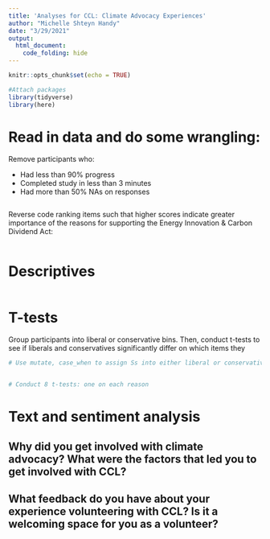 ```yaml
---
title: 'Analyses for CCL: Climate Advocacy Experiences'
author: "Michelle Shteyn Handy"
date: "3/29/2021"
output: 
  html_document:
    code_folding: hide 
---
```


```r
knitr::opts_chunk$set(echo = TRUE)

#Attach packages
library(tidyverse)
library(here)
```

# Read in data and do some wrangling:
Remove participants who:

- Had less than 90% progress
- Completed study in less than 3 minutes
- Had more than 50% NAs on responses

```r

```

Reverse code ranking items such that higher scores indicate greater importance of the reasons for supporting the Energy Innovation & Carbon Dividend Act:

```r

```


# Descriptives

```r

```


# T-tests

Group participants into liberal or conservative bins. Then, conduct t-tests to see if liberals and conservatives significantly differ on which items they 

```r
# Use mutate, case_when to assign Ss into either liberal or conservative


# Conduct 8 t-tests: one on each reason
```


# Text and sentiment analysis

## Why did you get involved with climate advocacy? What were the factors that led you to get involved with CCL?


## What feedback do you have about your experience volunteering with CCL? Is it a welcoming space for you as a volunteer?









